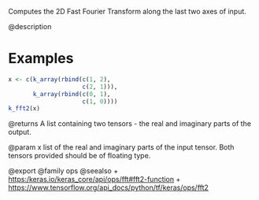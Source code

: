 Computes the 2D Fast Fourier Transform along the last two axes of input.

@description

# Examples
```r
x <- c(k_array(rbind(c(1, 2),
                     c(2, 1))),
       k_array(rbind(c(0, 1),
                     c(1, 0))))
k_fft2(x)
```

@returns
A list containing two tensors - the real and imaginary parts of the
output.

@param x list of the real and imaginary parts of the input tensor. Both
tensors provided should be of floating type.

@export
@family ops
@seealso
+ <https:/keras.io/keras_core/api/ops/fft#fft2-function>
+ <https://www.tensorflow.org/api_docs/python/tf/keras/ops/fft2>
